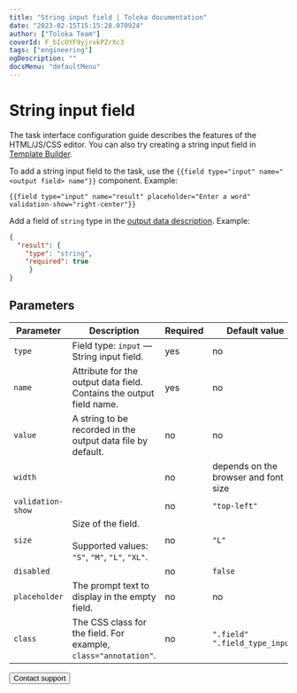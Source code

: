 ```yaml
---
title: "String input field | Toloka documentation"
date: "2023-02-15T15:15:28.070924"
author: ["Toloka Team"]
coverId: F_bIcOYF9yjrxkPZrXc3
tags: ["engineering"]
ogDescription: ""
docsMenu: "defaultMenu"
---
```



# String input field

<Note mode="note" title="Note">

The task interface configuration guide describes the features of the HTML/JS/CSS editor. You can also try creating a string input field in [Template Builder](/docs/template-builder/reference/field.text).

</Note>

To add a string input field to the task, use the `{{field type="input" name="<output field> name"}}` component. Example:

```plaintext
{{field type="input" name="result" placeholder="Enter a word" validation-show="right-center"}}
```

Add a field of `string` type in the [output data description](/docs/guide/incoming). Example:

```json
{
  "result": {
    "type": "string",
    "required": true
     }
}
```

## Parameters

**Parameter**|**Description**|**Required**|**Default value**
----- | ----- | ----- | -----
`type`| Field type: `input` — String input field. | yes | no
`name`| Attribute for the output data field. Contains the output field name. | yes | no
`value`| A string to be recorded in the output data file by default. | no | no
`width`| <StringTable1/>| no | depends on the browser and font size
`validation-show`| <StringTable2/>| no | `"top-left"`
`size`| Size of the field.<br/><br/>Supported values: `"S"`, `"M"`, `"L"`, `"XL"`. | no | `"L"`
`disabled`| <StringTable3/>| no | `false`
`placeholder`| The prompt text to display in the empty field. | no | no
`class`| The CSS class for the field. For example, `class="annotation"`. | no | `".field" ".field_type_input"`

<Button themeColor="light" view="default" size="l" type="link" url="/docs/guide/troubleshooting/support?form-source=guide-t-components-string">Contact support</Button>
